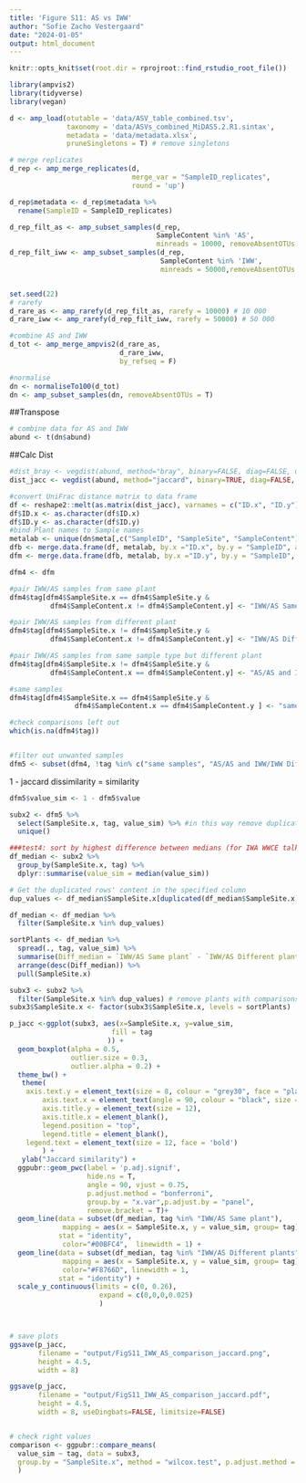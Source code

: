 ```yaml
---
title: 'Figure S11: AS vs IWW'
author: "Sofie Zacho Vestergaard"
date: "2024-01-05"
output: html_document
---
```

```r
knitr::opts_knit$set(root.dir = rprojroot::find_rstudio_root_file())
```

```r
library(ampvis2)
library(tidyverse)
library(vegan)
```


```r
d <- amp_load(otutable = 'data/ASV_table_combined.tsv',
              taxonomy = 'data/ASVs_combined_MiDAS5.2.R1.sintax',
              metadata = 'data/metadata.xlsx',
              pruneSingletons = T) # remove singletons

# merge replicates
d_rep <- amp_merge_replicates(d, 
                              merge_var = "SampleID_replicates", 
                              round = 'up')

d_rep$metadata <- d_rep$metadata %>%
  rename(SampleID = SampleID_replicates)

d_rep_filt_as <- amp_subset_samples(d_rep,
                                    SampleContent %in% 'AS',
                                    minreads = 10000, removeAbsentOTUs = F)
d_rep_filt_iww <- amp_subset_samples(d_rep,
                                     SampleContent %in% 'IWW',
                                     minreads = 50000,removeAbsentOTUs = F)


set.seed(22)
# rarefy
d_rare_as <- amp_rarefy(d_rep_filt_as, rarefy = 10000) # 10 000
d_rare_iww <- amp_rarefy(d_rep_filt_iww, rarefy = 50000) # 50 000 

#combine AS and IWW
d_tot <- amp_merge_ampvis2(d_rare_as,
                           d_rare_iww,
                           by_refseq = F)

#normalise
dn <- normaliseTo100(d_tot)
dn <- amp_subset_samples(dn, removeAbsentOTUs = T)
```


##Transpose
```r
# combine data for AS and IWW
abund <- t(dn$abund)
```

##Calc Dist

```r
#dist_bray <- vegdist(abund, method="bray", binary=FALSE, diag=FALSE, upper=FALSE, na.rm = FALSE) 
dist_jacc <- vegdist(abund, method="jaccard", binary=TRUE, diag=FALSE, upper=FALSE, na.rm = FALSE) 
```

```r
#convert UniFrac distance matrix to data frame
df <- reshape2::melt(as.matrix(dist_jacc), varnames = c("ID.x", "ID.y"))
df$ID.x <- as.character(df$ID.x)
df$ID.y <- as.character(df$ID.y)
#bind Plant names to Sample names
metalab <- unique(dn$meta[,c("SampleID", "SampleSite", "SampleContent")])
dfb <- merge.data.frame(df, metalab, by.x ="ID.x", by.y = "SampleID", all.x = TRUE)
dfm <- merge.data.frame(dfb, metalab, by.x ="ID.y", by.y = "SampleID", all.x = TRUE)
```

```r
dfm4 <- dfm

#pair IWW/AS samples from same plant
dfm4$tag[dfm4$SampleSite.x == dfm4$SampleSite.y &
          dfm4$SampleContent.x != dfm4$SampleContent.y] <- "IWW/AS Same plant"

#pair IWW/AS samples from different plant
dfm4$tag[dfm4$SampleSite.x != dfm4$SampleSite.y &
          dfm4$SampleContent.x != dfm4$SampleContent.y] <- "IWW/AS Different plants"

#pair IWW/AS samples from same sample type but different plant
dfm4$tag[dfm4$SampleSite.x != dfm4$SampleSite.y &
          dfm4$SampleContent.x == dfm4$SampleContent.y] <- "AS/AS and IWW/IWW Different plants"

#same samples
dfm4$tag[dfm4$SampleSite.x == dfm4$SampleSite.y & 
                dfm4$SampleContent.x == dfm4$SampleContent.y ] <- "same samples"

#check comparisons left out
which(is.na(dfm4$tag))


#filter out unwanted samples
dfm5 <- subset(dfm4, !tag %in% c("same samples", "AS/AS and IWW/IWW Different plants"))


```

1 - jaccard dissimilarity = similarity
```r
dfm5$value_sim <- 1 - dfm5$value

```

```r
subx2 <- dfm5 %>% 
  select(SampleSite.x, tag, value_sim) %>% #in this way remove duplicated comparisons, 
  unique()

```

```r
###test4: sort by highest difference between medians (for IWA WWCE talk)
df_median <- subx2 %>% 
  group_by(SampleSite.x, tag) %>% 
  dplyr::summarise(value_sim = median(value_sim))

# Get the duplicated rows' content in the specified column
dup_values <- df_median$SampleSite.x[duplicated(df_median$SampleSite.x)]

df_median <- df_median %>% 
  filter(SampleSite.x %in% dup_values)

sortPlants <- df_median %>% 
  spread(., tag, value_sim) %>% 
  summarise(Diff_median = `IWW/AS Same plant` - `IWW/AS Different plants`) %>% 
  arrange(desc(Diff_median)) %>% 
  pull(SampleSite.x)

subx3 <- subx2 %>% 
  filter(SampleSite.x %in% dup_values) # remove plants with comparisons only to itself
subx3$SampleSite.x <- factor(subx3$SampleSite.x, levels = sortPlants)

p_jacc <-ggplot(subx3, aes(x=SampleSite.x, y=value_sim, 
                         fill = tag
                        )) + 
  geom_boxplot(alpha = 0.5,
               outlier.size = 0.3,
               outlier.alpha = 0.2) +
  theme_bw() +
   theme(
    axis.text.y = element_text(size = 8, colour = "grey30", face = "plain"),
        axis.text.x = element_text(angle = 90, colour = "black", size = 8, hjust = 1, vjust = 0.5),
        axis.title.y = element_text(size = 12),
        axis.title.x = element_blank(), 
        legend.position = "top", 
        legend.title = element_blank(),
    legend.text = element_text(size = 12, face = 'bold')
        ) + 
   ylab("Jaccard similarity") +
  ggpubr::geom_pwc(label = 'p.adj.signif',
                   hide.ns = T,
                   angle = 90, vjust = 0.75,
                   p.adjust.method = "bonferroni",
                   group.by = "x.var",p.adjust.by = "panel",
                   remove.bracket = T)+
  geom_line(data = subset(df_median, tag %in% "IWW/AS Same plant"),
             mapping = aes(x = SampleSite.x, y = value_sim, group= tag),
            stat = "identity",
             color="#00BFC4",  linewidth = 1) +
  geom_line(data = subset(df_median, tag %in% "IWW/AS Different plants"),
             mapping = aes(x = SampleSite.x, y = value_sim, group= tag),
             color="#F8766D", linewidth = 1,
            stat = "identity") +
  scale_y_continuous(limits = c(0, 0.26),
                      expand = c(0,0,0,0.025)
                      ) 



# save plots
ggsave(p_jacc,
       filename = "output/FigS11_IWW_AS_comparison_jaccard.png",
       height = 4.5,
       width = 8)

ggsave(p_jacc,
       filename = "output/FigS11_IWW_AS_comparison_jaccard.pdf",
       height = 4.5,
       width = 8, useDingbats=FALSE, limitsize=FALSE)


# check right values
comparison <- ggpubr::compare_means(
  value_sim ~ tag, data = subx3, 
  group.by = "SampleSite.x", method = "wilcox.test", p.adjust.method = "bonferroni"
  )

```


